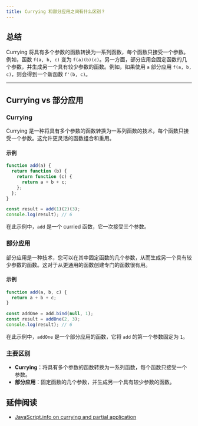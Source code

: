 ```yaml
---
title: Currying 和部分应用之间有什么区别？
---
```


## 总结

Currying 将具有多个参数的函数转换为一系列函数，每个函数只接受一个参数。例如，函数 `f(a, b, c)` 变为 `f(a)(b)(c)`。另一方面，部分应用会固定函数的几个参数，并生成另一个具有较少参数的函数。例如，如果使用 `a` 部分应用 `f(a, b, c)`，则会得到一个新函数 `f'(b, c)`。

***

## Currying vs 部分应用

### Currying

Currying 是一种将具有多个参数的函数转换为一系列函数的技术，每个函数只接受一个参数。这允许更灵活的函数组合和重用。

#### 示例

```js live
function add(a) {
  return function (b) {
    return function (c) {
      return a + b + c;
    };
  };
}

const result = add(1)(2)(3);
console.log(result); // 6
```

在此示例中，`add` 是一个 curried 函数，它一次接受三个参数。

### 部分应用

部分应用是一种技术，您可以在其中固定函数的几个参数，从而生成另一个具有较少参数的函数。这对于从更通用的函数创建专门的函数很有用。

#### 示例

```js live
function add(a, b, c) {
  return a + b + c;
}

const addOne = add.bind(null, 1);
const result = addOne(2, 3);
console.log(result); // 6
```

在此示例中，`addOne` 是一个部分应用的函数，它将 `add` 的第一个参数固定为 `1`。

### 主要区别

* **Currying**：将具有多个参数的函数转换为一系列函数，每个函数只接受一个参数。
* **部分应用**：固定函数的几个参数，并生成另一个具有较少参数的函数。

## 延伸阅读

* [JavaScript.info on currying and partial application](https://javascript.info/currying-partials)
